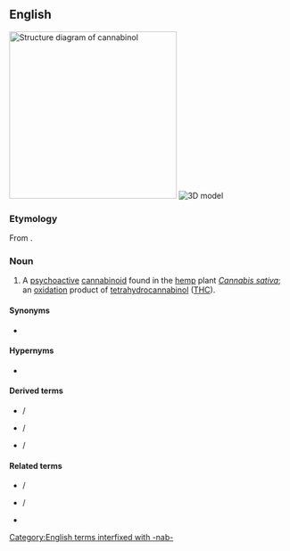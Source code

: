 ==English==
[[File:Cannabinol.svg|thumb|300px|Structure diagram of cannabinol]]
[[File:Cannabinol 3D.png|thumb|3D model]]
{{wikipedia}}

===Etymology===
From {{compound|en|cannabis|-n-|-ol}}.

===Noun===
{{en-noun|~}}

# {{lb|en|organic compound|pharmaceutical drug}} A [[psychoactive]] [[cannabinoid]] found in the [[hemp]] plant ''[[Cannabis sativa]]''; an [[oxidation]] product of [[tetrahydrocannabinol]] ([[THC]]).

====Synonyms====
* {{sense|organic compound}} {{l|en|CBN}} {{qualifier|abbreviation}}

====Hypernyms====
* {{l|en|cannabinoid}}

====Derived terms====
* {{l|en|tetrahydrocannabinol}} / {{l|en|THC}}
* {{l|en|cannabinolic acid}} / {{l|en|CBNA}}
* {{l|en|cannabivarin}} / {{l|en|CBV}}

====Related terms====
* {{l|en|cannabidiol}} / {{l|en|CBD}}
* {{l|en|cannabigerol}} / {{l|en|CBG}}
* {{l|en|cannabis}}

[[Category:English terms interfixed with -nab-]]
